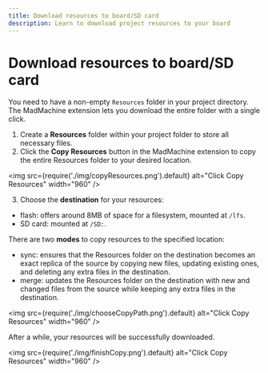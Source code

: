 ```yaml
---
title: Download resources to board/SD card
description: Learn to download project resources to your board
---
```


# Download resources to board/SD card

You need to have a non-empty `Resources` folder in your project directory. The MadMachine extension lets you download the entire folder with a single click.

1. Create a **Resources** folder within your project folder to store all necessary files.
2. Click the **Copy Resources** button in the MadMachine extension to copy the entire Resources folder to your desired location.

<img
  src={require('./img/copyResources.png').default}
  alt="Click Copy Resources" width="960"
/>

3. Choose the **destination** for your resources:
* flash: offers around 8MB of space for a filesystem, mounted at `/lfs`. 
* SD card: mounted at `/SD:`.

There are two **modes** to copy resources to the specified location:
* sync: ensures that the Resources folder on the destination becomes an exact replica of the source by copying new files, updating existing ones, and deleting any extra files in the destination.
* merge: updates the Resources folder on the destination with new and changed files from the source while keeping any extra files in the destination.

<img
  src={require('./img/chooseCopyPath.png').default}
  alt="Click Copy Resources" width="960"
/>

After a while, your resources will be successfully downloaded.

<img
  src={require('./img/finishCopy.png').default}
  alt="Click Copy Resources" width="960"
/>